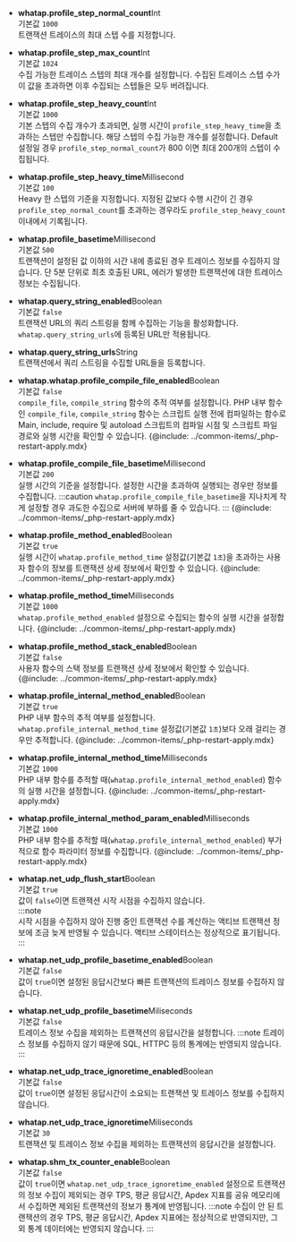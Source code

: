 * **whatap.profile_step_normal_count**<span class='type'>Int</span><br/>
    기본값 `1000`<br/>
    트랜잭션 트레이스의 최대 스텝 수를 지정합니다.

* **whatap.profile_step_max_count**<span class='type'>Int</span><br/>
    기본값 `1024`<br/>
    수집 가능한 트레이스 스텝의 최대 개수를 설정합니다. 수집된 트레이스 스텝 수가 이 값을 초과하면 이후 수집되는 스텝들은 모두 버려집니다.

* **whatap.profile_step_heavy_count**<span class='type'>Int</span><br/>
    기본값 `1000`<br/>
    기본 스텝의 수집 개수가 초과되면, 실행 시간이 `profile_step_heavy_time`을 초과하는 스텝만 수집합니다. 해당 스텝의 수집 가능한 개수를 설정합니다. Default 설정일 경우 `profile_step_normal_count`가 800 이면 최대 200개의 스텝이 수집됩니다.

<!-- 문장 부자연스러움 -->
* **whatap.profile_step_heavy_time**<span class='type'>Millisecond</span><br/>
    기본값 `100`<br/>
    Heavy 한 스텝의 기준을 지정합니다. 지정된 값보다 수행 시간이 긴 경우 `profile_step_normal_count`를 초과하는 경우라도 `profile_step_heavy_count` 이내에서 기록됩니다.

* **whatap.profile_basetime**<span class='type'>Millisecond</span><br/>
    기본값 `500`<br/>
    트랜잭션이 설정된 값 이하의 시간 내에 종료된 경우 트레이스 정보를 수집하지 않습니다. 단 5분 단위로 최초 호출된 URL, 에러가 발생한 트랜잭션에 대한 트레이스 정보는 수집됩니다.

* **whatap.query_string_enabled**<span class='type'>Boolean</span><br/>
    기본값 `false`<br/>
    트랜잭션 URL의 쿼리 스트링을 함께 수집하는 기능을 활성화합니다. `whatap.query_string_urls`에 등록된 URL만 적용됩니다.
 
* **whatap.query_string_urls**<span class='type'>String</span><br/>
    트랜잭션에서 쿼리 스트링을 수집할 URL들을 등록합니다.

* **whatap.whatap.profile_compile_file_enabled**<span class='type'>Boolean</span><br/>
    기본값 `false`<br/>
    `compile_file`, `compile_string` 함수의 추적 여부를 설정합니다. PHP 내부 함수인 `compile_file`, `compile_string` 함수는 스크립트 실행 전에 컴파일하는 함수로 Main, include, require 및 autoload 스크립트의 컴파일 시점 및 스크립트 파일 경로와 실행 시간을 확인할 수 있습니다.
{@include: ../common-items/_php-restart-apply.mdx}

* **whatap.profile_compile_file_basetime**<span class='type'>Millisecond</span><br/>
    기본값 `200`<br/>
    실행 시간의 기준을 설정합니다. 설정한 시간을 초과하여 실행되는 경우만 정보를 수집합니다.
:::caution
`whatap.profile_compile_file_basetime`을 지나치게 작게 설정할 경우 과도한 수집으로 서버에 부하를 줄 수 있습니다.
:::
{@include: ../common-items/_php-restart-apply.mdx}

* **whatap.profile_method_enabled**<span class='type'>Boolean</span><br/>
    기본값 `true`<br/>
    실행 시간이 `whatap.profile_method_time` 설정값(기본값 `1초`)을 초과하는 사용자 함수의 정보를 트랜잭션 상세 정보에서 확인할 수 있습니다.
{@include: ../common-items/_php-restart-apply.mdx}

* **whatap.profile_method_time**<span class='type'>Milliseconds</span><br/>
    기본값 `1000`<br/>
    `whatap.profile_method_enabled` 설정으로 수집되는 함수의 실행 시간을 설정합니다. 
{@include: ../common-items/_php-restart-apply.mdx}

* **whatap.profile_method_stack_enabled**<span class='type'>Boolean</span><br/>
    기본값 `false`<br/>
    사용자 함수의 스택 정보를 트랜잭션 상세 정보에서 확인할 수 있습니다.
{@include: ../common-items/_php-restart-apply.mdx}

* **whatap.profile_internal_method_enabled**<span class='type'>Boolean</span><br/>
    기본값 `true`<br/>
    PHP 내부 함수의 추적 여부를 설정합니다. `whatap.profile_internal_method_time` 설정값(기본값 `1초`)보다 오래 걸리는 경우만 추적합니다. 
{@include: ../common-items/_php-restart-apply.mdx}

<!-- 두 개가 어떻게 다른지? 0309 수정완-->
* **whatap.profile_internal_method_time**<span class='type'>Milliseconds</span><br/>
    기본값 `1000`<br/>
    PHP 내부 함수를 추적할 때(`whatap.profile_internal_method_enabled`) 함수의 실행 시간을 설정합니다. 
{@include: ../common-items/_php-restart-apply.mdx}

* **whatap.profile_internal_method_param_enabled**<span class='type'>Milliseconds</span><br/>
    기본값 `1000`<br/>
    PHP 내부 함수를 추적할 때(`whatap.profile_internal_method_enabled`) 부가적으로 함수 파라미터 정보를 수집합니다.
{@include: ../common-items/_php-restart-apply.mdx}

* **whatap.net_udp_flush_start**<span class='type'>Boolean</span><br/>
    기본값 `true`<br/>
    값이 `false`이면 트랜잭션 시작 시점을 수집하지 않습니다.  
:::note  
시작 시점을 수집하지 않아 진행 중인 트랜잭션 수를 계산하는 액티브 트랜잭션 정보에 조금 늦게 반영될 수 있습니다. 액티브 스테이터스는 정상적으로 표기됩니다.
:::

* **whatap.net_udp_profile_basetime_enabled**<span class='type'>Boolean</span><br/>
    기본값 `false`<br/>
    값이 `true`이면 설정된 응답시간보다 빠른 트랜잭션의 트레이스 정보를 수집하지 않습니다.

* **whatap.net_udp_profile_basetime**<span class='type'>Miliseconds</span><br/>
    기본값 `false`<br/>
    트레이스 정보 수집을 제외하는 트랜잭션의 응답시간을 설정합니다.
:::note
트레이스 정보를 수집하지 않기 때문에 SQL, HTTPC 등의 통계에는 반영되지 않습니다.
:::

* **whatap.net_udp_trace_ignoretime_enabled**<span class='type'>Boolean</span><br/>
    기본값 `false`<br/>
    값이 `true`이면 설정된 응답시간이 소요되는 트랜잭션 및 트레이스 정보를 수집하지 않습니다.

* **whatap.net_udp_trace_ignoretime**<span class='type'>Miliseconds</span><br/>
    기본값 `30`<br/>
    트랜잭션 및 트레이스 정보 수집을 제외하는 트랜잭션의 응답시간을 설정합니다.

* **whatap.shm_tx_counter_enable**<span class='type'>Boolean</span><br/>
    기본값 `false`<br/>
    값이 `true`이면 `whatap.net_udp_trace_ignoretime_enabled` 설정으로 트랜잭션의 정보 수집이 제외되는 경우 TPS, 평균 응답시간, Apdex 지표를 공유 메모리에서 수집하면 제외된 트랜잭션의 정보가 통계에 반영됩니다.
:::note
수집이 안 된 트랜잭션의 경우 TPS, 평균 응답시간, Apdex 지표에는 정상적으로 반영되지만, 그 외 통계 데이터에는 반영되지 않습니다.
:::